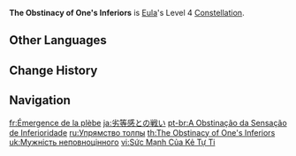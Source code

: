 {{Constellation Infobox
|image       = Constellation The Obstinacy of One's Inferiors.png
|description = Lightfall Swords deal 25% increased DMG against opponents with less than 50% HP.
|level       = 4
|character   = Eula
|utility1    = DMG Bonus
|utility2    = Enemy HP Dependent
}}
'''The Obstinacy of One's Inferiors''' is [[Eula]]'s Level 4 [[Constellation]].

==Other Languages==
{{Other Languages
|en      = The Obstinacy of One's Inferiors
|zhs     = 自卑者的逞强
|zhs_rm  = Zìbēi Zhě de Chěngqiáng
|zht     = 自卑者的逞強
|zht_rm  = Zìbēi Zhě de Chěngqiáng
|zh_tl   = Obstinacy of people with Inferiority Complex
|ja      = 劣等感との戦い
|ja_rm   = Rettoukan to no Tatakai
|ja_tl   = Battle with the Inferiority Complex
|ko      = 열등감 속 고집
|ko_tl   = Stubbornness in Inferiority Complex
|es      = Obstinación de los plebeyos
|es_tl   = Obstinacy of the {{w|Plebeians}}
|fr      = Émergence de la plèbe
|fr_tl   = Emergence of the Plebian
|ru      = Упрямство толпы
|ru_tl   = The Obstinacy of the Crowd
|th      = The Obstinacy of One's Inferiors
|vi      = Sức Mạnh Của Kẻ Tự Ti
|vi_tl   = Strength of a Self-Deprecating Person
|de      = Kampf gegen Minderwertigkeitsgefühle
|de_tl   = Fight Against Feelings of Inferiority
|id      = The Obstinacy of One's Inferiors
|pt      = A Obstinação da Sensação de Inferioridade
|pt_tl   = The Obstinacy of the Feeling of Inferiority
|tr      = Çömezlerin İnadı
|tr_tl   = The Novice's Obstinacy
|it      = Complesso di inferiorità ostinato
|it_tl   = Stubborn Inferiority Complex
}}

==Change History==
{{Change History|1.5}}

==Navigation==
{{Talent Navbox|Eula}}

[[fr:Émergence de la plèbe]]
[[ja:劣等感との戦い]]
[[pt-br:A Obstinação da Sensação de Inferioridade]]
[[ru:Упрямство толпы]]
[[th:The Obstinacy of One's Inferiors]]
[[uk:Мужність неповноцінного]]
[[vi:Sức Mạnh Của Kẻ Tự Ti]]